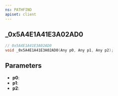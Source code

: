 ```yaml
---
ns: PATHFIND
apiset: client
---
```

## _0x5A4E1A41E3A02AD0

```c
// 0x5A4E1A41E3A02AD0
void _0x5A4E1A41E3A02AD0(Any p0, Any p1, Any p2);
```


## Parameters
* **p0**:
* **p1**:
* **p2**: